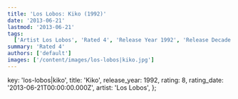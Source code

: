 ```yaml
---
title: 'Los Lobos: Kiko (1992)'
date: '2013-06-21'
lastmod: '2013-06-21'
tags:
  ['Artist Los Lobos', 'Rated 4', 'Release Year 1992', 'Release Decade 1990']
summary: 'Rated 4'
authors: ['default']
images: ['/content/images/los-lobos|kiko.jpg']
---
```


  key: 'los-lobos|kiko',
  title: 'Kiko',
  release_year: 1992,
  rating: 8,
  rating_date: '2013-06-21T00:00:00.000Z',
  artist: 'Los Lobos',
};

<MusicRating data={data} />
